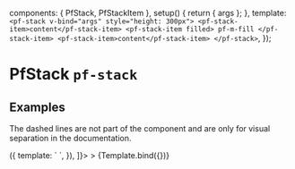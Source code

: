 

  components: { PfStack, PfStackItem },
  setup() {
    return { args };
  },
  template: `
    <pf-stack v-bind="args" style="height: 300px">
      <pf-stack-item>content</pf-stack-item>
      <pf-stack-item filled>
        pf-m-fill
      </pf-stack-item>
      <pf-stack-item>content</pf-stack-item>
    </pf-stack>
  `,
});


<Meta title="Layouts/Stack" component={PfStack} subcomponents={{PfStackItem}} />

# PfStack `pf-stack`

## Examples

The dashed lines are not part of the component and are only for visual separation in the documentation.

<Canvas>
  <Story
    name="Stack"
    args={{gutter: true}}
    decorators={[
      () => ({
        template: `
          <story class="docs-layout-outline" />
        `,
      }),
    ]}>
  >
    {Template.bind({})}
  </Story>
</Canvas>

<ArgsTable story="Stack" />
